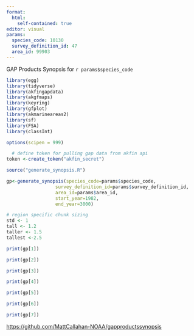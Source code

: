 ```yaml
---
format: 
  html:
    self-contained: true
editor: visual
params: 
  species_code: 10130
  survey_definition_id: 47
  area_id: 99903
---
```


GAP Products Synopsis for `r params$species_code`

```r
library(egg)
library(tidyverse)
library(akfingapdata)
library(akgfmaps)
library(keyring)
library(gfplot)
library(akmarineareas2)
library(sf)
library(FSA)
library(classInt)

options(scipen = 999)

  # define token for pulling gap data from akfin api
token <-create_token("akfin_secret")

source("generate_synopsis.R")

gp<-generate_synopsis(species_code=params$species_code, 
                  survey_definition_id=params$survey_definition_id, 
                  area_id=params$area_id,
                  start_year=1982,
                  end_year=3000)

# region specific chunk sizing
std <- 1
tall <- 1.2
taller <- 1.5
tallest <-2.5

```

```r
print(gp[1])
```

```r
print(gp[2])
```

```r
print(gp[3])
```

```r
print(gp[4])
```

```r
print(gp[5])
```

```r
print(gp[6])
```

```r
print(gp[7])
```

<https://github.com/MattCallahan-NOAA/gapproductssynopsis>
